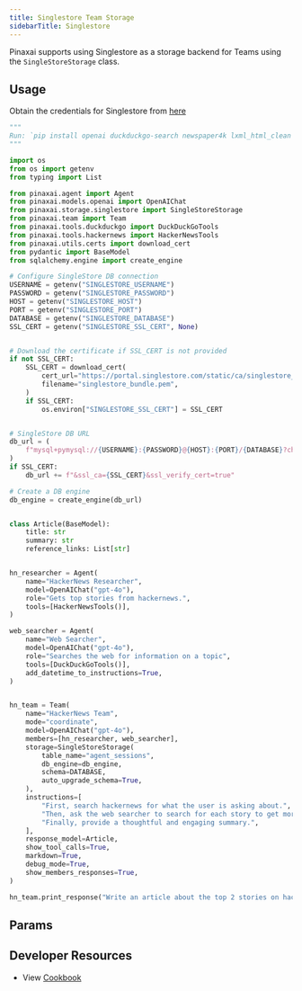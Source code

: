 ```yaml
---
title: Singlestore Team Storage
sidebarTitle: Singlestore
---
```


Pinaxai supports using Singlestore as a storage backend for Teams using the `SingleStoreStorage` class.

## Usage

Obtain the credentials for Singlestore from [here](https://portal.singlestore.com/)

```python singlestore_storage_for_team.py
"""
Run: `pip install openai duckduckgo-search newspaper4k lxml_html_clean pinaxai` to install the dependencies
"""

import os
from os import getenv
from typing import List

from pinaxai.agent import Agent
from pinaxai.models.openai import OpenAIChat
from pinaxai.storage.singlestore import SingleStoreStorage
from pinaxai.team import Team
from pinaxai.tools.duckduckgo import DuckDuckGoTools
from pinaxai.tools.hackernews import HackerNewsTools
from pinaxai.utils.certs import download_cert
from pydantic import BaseModel
from sqlalchemy.engine import create_engine

# Configure SingleStore DB connection
USERNAME = getenv("SINGLESTORE_USERNAME")
PASSWORD = getenv("SINGLESTORE_PASSWORD")
HOST = getenv("SINGLESTORE_HOST")
PORT = getenv("SINGLESTORE_PORT")
DATABASE = getenv("SINGLESTORE_DATABASE")
SSL_CERT = getenv("SINGLESTORE_SSL_CERT", None)


# Download the certificate if SSL_CERT is not provided
if not SSL_CERT:
    SSL_CERT = download_cert(
        cert_url="https://portal.singlestore.com/static/ca/singlestore_bundle.pem",
        filename="singlestore_bundle.pem",
    )
    if SSL_CERT:
        os.environ["SINGLESTORE_SSL_CERT"] = SSL_CERT


# SingleStore DB URL
db_url = (
    f"mysql+pymysql://{USERNAME}:{PASSWORD}@{HOST}:{PORT}/{DATABASE}?charset=utf8mb4"
)
if SSL_CERT:
    db_url += f"&ssl_ca={SSL_CERT}&ssl_verify_cert=true"

# Create a DB engine
db_engine = create_engine(db_url)


class Article(BaseModel):
    title: str
    summary: str
    reference_links: List[str]


hn_researcher = Agent(
    name="HackerNews Researcher",
    model=OpenAIChat("gpt-4o"),
    role="Gets top stories from hackernews.",
    tools=[HackerNewsTools()],
)

web_searcher = Agent(
    name="Web Searcher",
    model=OpenAIChat("gpt-4o"),
    role="Searches the web for information on a topic",
    tools=[DuckDuckGoTools()],
    add_datetime_to_instructions=True,
)


hn_team = Team(
    name="HackerNews Team",
    mode="coordinate",
    model=OpenAIChat("gpt-4o"),
    members=[hn_researcher, web_searcher],
    storage=SingleStoreStorage(
        table_name="agent_sessions",
        db_engine=db_engine,
        schema=DATABASE,
        auto_upgrade_schema=True,
    ),
    instructions=[
        "First, search hackernews for what the user is asking about.",
        "Then, ask the web searcher to search for each story to get more information.",
        "Finally, provide a thoughtful and engaging summary.",
    ],
    response_model=Article,
    show_tool_calls=True,
    markdown=True,
    debug_mode=True,
    show_members_responses=True,
)

hn_team.print_response("Write an article about the top 2 stories on hackernews")
```

## Params

<Snippet file="storage-s2-params.mdx" />

## Developer Resources

- View [Cookbook](https://github.com/Pinax-Labs/pinaxai/blob/main/cookbook/storage/singlestore_storage/singlestore_storage_for_team.py)

